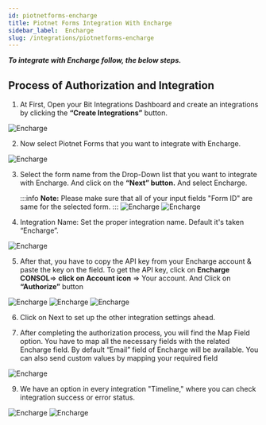 ```yaml
---
id: piotnetforms-encharge
title: Piotnet Forms Integration With Encharge
sidebar_label:  Encharge
slug: /integrations/piotnetforms-encharge
---
```



***To integrate with Encharge follow, the below steps.***


## Process of Authorization and Integration
1.	At First, Open your Bit Integrations Dashboard and create an integrations by clicking the **“Create Integrations”** button.
 <Image src="Encharge/Create Integration" alt="Encharge" w="1020" h="350" />


2. Now select Piotnet Forms that you want to integrate with Encharge.
 <Image src="Encharge/Select Contact Form 7" alt="Encharge" w="1020" h="350" />

3. Select the form name from the Drop-Down list that you want to integrate with Encharge. And click on the **“Next” button.** And select Encharge.

    :::info
    **Note:** Please make sure that all of your input fields "Form ID" are same for the selected form.
    :::
    <Image src="Encharge/piotnet-form" alt="Encharge" w="1020" h="350" />
    <Image src="Encharge/Encgarge" alt="Encharge" w="1020" h="350" />

4. Integration Name: Set the proper integration name. Default it's taken “Encharge”.
 <Image src="Encharge/Integration Name" alt="Encharge" w="1020" h="350" />

5.	After that, you have to copy the API key from your Encharge account & paste the key on the field. To get the API key, click on **Encharge CONSOL**=> **click on Account icon** => Your account. And Click on **“Authorize”** button
 <Image src="Encharge/Encgarge API Console" alt="Encharge" w="1020" h="350" />
 <Image src="Encharge/API Console Dashbord" alt="Encharge" w="1020" h="350" />
 <Image src="Encharge/Authorize" alt="Encharge" w="1020" h="350" />


6. Click on Next to set up the other integration settings ahead.
 
7. After completing the authorization process, you will find the Map Field option. You have to map all the necessary fields with the related Encharge field. By default “Email” field of Encharge will be available. You can also send custom values by mapping your required field
 <Image src="Encharge/Field Mapping" alt="Encharge" w="1020" h="350" />

9.	We have an option in every integration "Timeline," where you can check integration success or error status.
 <Image src="Encharge/Integrations Dashbord" alt="Encharge" w="1020" h="350" />
 <Image src="Encharge/Timeline" alt="Encharge" w="1020" h="350" />


